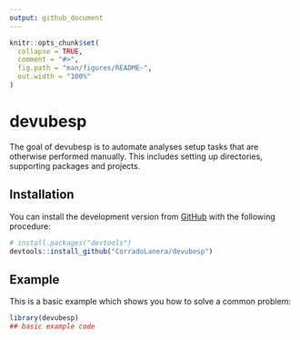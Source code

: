 ```yaml
---
output: github_document
---
```


<!-- README.md is generated from README.Rmd. Please edit that file -->

```r
knitr::opts_chunk$set(
  collapse = TRUE,
  comment = "#>",
  fig.path = "man/figures/README-",
  out.width = "100%"
)
```
# devubesp

<!-- badges: start -->
<!-- badges: end -->

The goal of devubesp is to automate analyses setup tasks that are
otherwise performed manually. This includes setting up directories,
supporting packages and projects.

## Installation

You can install the development version from
[GitHub](https://github.com/) with the following procedure:

```r
# install.packages("devtools")
devtools::install_github("CorradoLanera/devubesp")
```

## Example

This is a basic example which shows you how to solve a common problem:

```r
library(devubesp)
## basic example code
```
